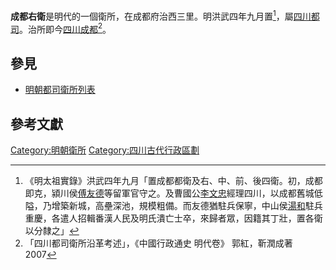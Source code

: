 '''成都右衛'''是明代的一個衛所，在成都府治西三里。明洪武四年九月置<ref>《明太祖實錄》洪武四年九月「置成都都衛及右、中、前、後四衛。初，成都即克，潁川侯[[傅友德|傅友德]]等留軍官守之。及曹國公[[李文忠|李文忠]]經理四川，以成都舊城低隘，乃增築新城，高壘深池，規模粗備。而友德猶駐兵保寧，中山侯[[湯和|湯和]]駐兵重慶，各遣人招輯番漢人民及明氏潰亡士卒，來歸者眾，因籍其丁壯，置各衛以分隸之」</ref>，屬[[四川都司|四川都司]]。治所即今[[四川|四川]][[成都|成都]]<ref>「四川都司衛所沿革考述」，《中國行政通史 明代卷》 郭紅，靳潤成著 2007</ref>。

==參見==
*[[明朝都司衛所列表|明朝都司衛所列表]]

==參考文獻==
{{Reflist}}

{{明朝行政區劃|nocat}}
{{明朝行政區劃小作品}}
[[Category:明朝衛所|Category:明朝衛所]]
[[Category:四川古代行政區劃|Category:四川古代行政區劃]]